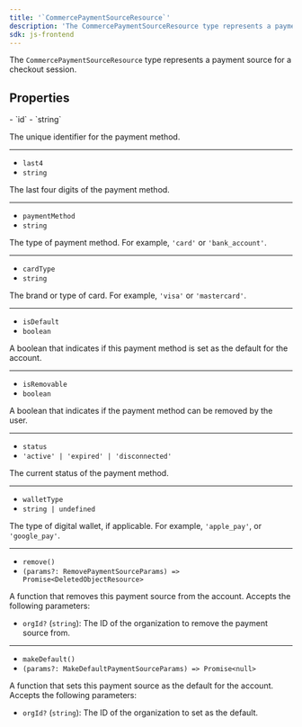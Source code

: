 ```yaml
---
title: '`CommercePaymentSourceResource`'
description: 'The CommercePaymentSourceResource type represents a payment source for a checkout session.'
sdk: js-frontend
---
```


<Include src="_partials/billing/api-experimental" />

The `CommercePaymentSourceResource` type represents a payment source for a checkout session.

## Properties

<Properties>
  - `id`
  - `string`

  The unique identifier for the payment method.

  ---

  - `last4`
  - `string`

  The last four digits of the payment method.

  ---

  - `paymentMethod`
  - `string`

  The type of payment method. For example, `'card'` or `'bank_account'`.

  ---

  - `cardType`
  - `string`

  The brand or type of card. For example, `'visa'` or `'mastercard'`.

  ---

  - `isDefault`
  - `boolean`

  A boolean that indicates if this payment method is set as the default for the account.

  ---

  - `isRemovable`
  - `boolean`

  A boolean that indicates if the payment method can be removed by the user.

  ---

  - `status`
  - `'active' | 'expired' | 'disconnected'`

  The current status of the payment method.

  ---

  - `walletType`
  - `string | undefined`

  The type of digital wallet, if applicable. For example, `'apple_pay'`, or `'google_pay'`.

  ---

  - `remove()`
  - `(params?: RemovePaymentSourceParams) => Promise<DeletedObjectResource>`

  A function that removes this payment source from the account. Accepts the following parameters:

  - `orgId?` (`string`): The ID of the organization to remove the payment source from.

  ---

  - `makeDefault()`
  - `(params?: MakeDefaultPaymentSourceParams) => Promise<null>`

  A function that sets this payment source as the default for the account. Accepts the following parameters:

  - `orgId?` (`string`): The ID of the organization to set as the default.
</Properties>
